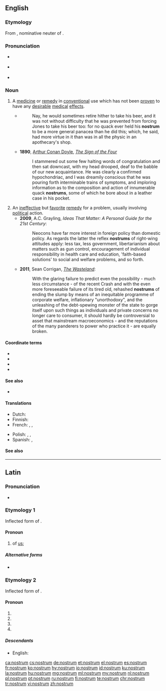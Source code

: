 ==English==
{{was wotd|2010|June|9}}

===Etymology===
From {{etyl|la|en}} {{m|la|nostrum||ours}}, nominative neuter of {{m|la|noster||our, ours}}.

===Pronunciation===
* {{a|UK}} {{IPA|/ˈnɒs.trəm/|lang=en}}
* {{a|US}} {{IPA|/ˈnɑ.strəm/|lang=en}}
* {{audio|en-us-nostrum.ogg|Audio (US)|lang=en}}

===Noun===
{{en-noun|s|nostra}}

# A [[medicine]] or [[remedy]] in [[conventional]] use which has not been [[proven]] to have any [[desirable]] [[medical]] [[effect]]s.
#* {{RQ:Fielding Tom Jones|V|ii}}
#*: Nay, he would sometimes retire hither to take his beer, and it was not without difficulty that he was prevented from forcing Jones to take his beer too: for no quack ever held his '''nostrum''' to be a more general panacea than he did this; which, he said, had more virtue in it than was in all the physic in an apothecary's shop.
#* '''1890''', [[w:Arthur Conan Doyle|Arthur Conan Doyle]], ''[[w:The Sign of the Four|The Sign of the Four]]''
#*: I stammered out some few halting words of congratulation and then sat downcast, with my head drooped, deaf to the babble of our new acquaintance. He was clearly a confirmed hypochondriac, and I was dreamily conscious that he was pouring forth interminable trains of symptoms, and imploring information as to the composition and action of innumerable quack '''nostrums''', some of which he bore about in a leather case in his pocket.
# An [[ineffective]] but [[favorite]] [[remedy]] for a problem, usually involving [[political]] action.
#* '''2009''', A.C. Grayling, ''Ideas That Matter: A Personal Guide for the 21st Century'':
#*: Neocons have far more interest in foreign policy than domestic policy. As regards the latter the reflex '''nostrums''' of right-wing attitudes apply: less tax, less government, libertarianism about matters such as gun control, encouragement of individual responsibility in health care and education, 'faith-based solutions' to social and welfare problems, and so forth.
#* '''2011''', Sean Corrigan, ''[http://www.zerohedge.com/news/wasteland-how-central-planning-broke-all-markets-and-what-we-can-do-fix-them The Wasteland]'':
#*: With the glaring failure to predict even the possibility - much less circumstance - of the recent Crash and with the even more foreseeable failure of its tired old, rehashed '''nostrums''' of ending the slump by means of an inequitable programme of corporate welfare, inflationary "unorthodoxy", and the unleashing of the debt-spewing monster of the state to gorge itself upon such things as individuals and private concerns no longer care to consumer, it should hardly be controversial to asset that mainstream macroeconomics - and the reputations of the many panderers to power who practice it - are equally broken.

====Coordinate terms====
* {{l|en|cure-all}}
* {{l|en|panacea}}
* {{l|en|patent medicine}}
* {{l|en|snake oil}}

====See also====
* {{l|en|placebo}}

====Translations====
{{trans-top|medicine or remedy which has not been proven to have any desirable medical effects}}
* Dutch: {{t|nl|paardenremedie}}
* Finnish: {{t|fi|patenttilääke}}
* French: {{t|fr|poudre de perlimpimpin}} , {{t+|fr|remède de bonne femme}} , {{t+|fr|orviétan}}
{{trans-mid}}
* Polish: {{t|pl|lekarstwo na wszystko}}, {{t+|pl|nostrum|m}}, {{t+|pl|panaceum|n}}
* Spanish: {{t|es|remedio milagroso}} , {{t|es|droga de charlatán}}
{{trans-bottom}}

====See also====
{{projectlinks|pedia}}

----

==Latin==

===Pronunciation===
* {{la-IPA}}

===Etymology 1===
Inflected form of {{m|la|nōs||we}}.

====Pronoun====
{{head|la|pronoun form}}

# of [[us]]; {{inflection of|nōs||par|gen|lang=la}}

=====Alternative forms=====
* {{l|la|nostrī}} {{qualifier|objective genitive}}

===Etymology 2===
Inflected form of {{m|la|noster||our, ours}}.

====Pronoun====
{{head|la|pronoun form}}

# {{inflection of|noster||nom|n|s|lang=la}}
# {{inflection of|noster||acc|m|s|lang=la}}
# {{inflection of|noster||acc|n|s|lang=la}}
# {{inflection of|noster||voc|n|s|lang=la}}

=====Descendants=====
* English: {{l|en|nostrum}}

[[ca:nostrum]]
[[cs:nostrum]]
[[de:nostrum]]
[[et:nostrum]]
[[el:nostrum]]
[[es:nostrum]]
[[fr:nostrum]]
[[ko:nostrum]]
[[hy:nostrum]]
[[io:nostrum]]
[[id:nostrum]]
[[ku:nostrum]]
[[la:nostrum]]
[[hu:nostrum]]
[[mg:nostrum]]
[[ml:nostrum]]
[[my:nostrum]]
[[nl:nostrum]]
[[pl:nostrum]]
[[pt:nostrum]]
[[ru:nostrum]]
[[fi:nostrum]]
[[te:nostrum]]
[[chr:nostrum]]
[[tr:nostrum]]
[[vi:nostrum]]
[[zh:nostrum]]